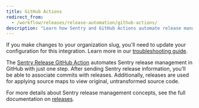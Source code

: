 ```yaml
---
title: GitHub Actions
redirect_from:
  - /workflow/releases/release-automation/github-actions/
description: "Learn how Sentry and GitHub Actions automate release management and help identify suspect commits."
---
```


<Alert level="warning">

If you make changes to your organization slug, you'll need to update your configuration for this integration. Learn more in our [troubleshooting guide](/product/integrations/troubleshooting).

</Alert>

The [Sentry Release GitHub Action](https://github.com/marketplace/actions/sentry-release) automates Sentry release management in GitHub with just one step. After sending Sentry release information, you’ll be able to associate commits with releases. Additionally, releases are used for applying source maps to view original, untransformed source code.

For more details about Sentry release management concepts, see the full documentation on [releases](/product/releases/).

